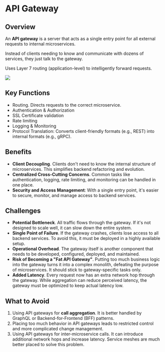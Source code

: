 # API Gateway

## Overview

An **API gateway** is a server that acts as a single entry point for all external requests to internal microservices.

Instead of clients needing to know and communicate with dozens of services, they just talk to the gateway.

Uses Layer 7 routing (application-level) to intelligently forward requests.

![](https://jstobigdata.com/wp-content/uploads/2021/01/Single_Api_Gateway.svg)


## Key Functions

- Routing. Directs requests to the correct microservice.
- Authentication & Authorization
- SSL Certificate validation
- Rate limiting
- Logging & Monitoring
- Protocol Translation: Converts client-friendly formats (e.g., REST) into internal formats (e.g., gRPC).


## Benefits

- **Client Decoupling**. Clients don't need to know the internal structure of microservices. This simplifies backend refactoring and evolution.
- **Centralized Cross-Cutting Concerns**. Common tasks like authentication, logging, rate limiting, and monitoring can be handled in one place.
- **Security and Access Management**: With a single entry point, it's easier to secure, monitor, and manage access to backend services.


## Challenges

- **Potential Bottleneck**. All traffic flows through the gateway. If it's not designed to scale well, it can slow down the entire system.
- **Single Point of Failure**. If the gateway crashes, clients lose access to all backend services. To avoid this, it must be deployed in a highly available setup.
- **Operational Overhead**. The gateway itself is another component that needs to be developed, configured, deployed, and maintained.
- **Risk of Becoming a "Fat API Gateway"**. Putting too much business logic into the gateway turns it into a complex monolith, defeating the purpose of microservices. It should stick to gateway-specific tasks only.
- **Added Latency**. Every request now has an extra network hop through the gateway. While aggregation can reduce perceived latency, the gateway must be optimized to keep actual latency low.


## What to Avoid

1. Using API gateways for **call aggregation**. It is better handled by GraphQL or Backend-for-Frontend (BFF) patterns.
2. Placing too much behavior in API gateways leads to restricted control and more complicated change management.
3. Using API gateways for inter-microservice calls. It can introduce additional network hops and increase latency. Service meshes are much better placed to solve this problem.
